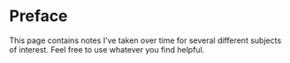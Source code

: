 # Preface {.unnumbered}

This page contains notes I've taken over time for several different subjects of interest. Feel free to use whatever you find helpful.
